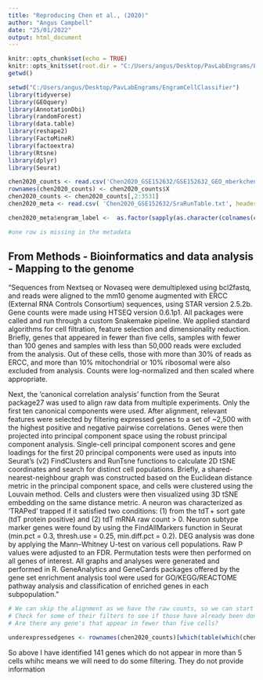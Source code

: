 ---
title: "Reproducing Chen et al., (2020)"
author: "Angus Campbell"
date: "25/01/2022"
output: html_document
---



```{r setup, include=FALSE}
knitr::opts_chunk$set(echo = TRUE)
knitr::opts_knit$set(root.dir = "C:/Users/angus/Desktop/PavLabEngrams/EngramCellClassifier")
getwd()
```



```{r include=FALSE}
setwd("C:/Users/angus/Desktop/PavLabEngrams/EngramCellClassifier")
library(tidyverse)
library(GEOquery)
library(AnnotationDbi)
library(randomForest)
library(data.table)
library(reshape2)
library(FactoMineR)
library(factoextra)
library(Rtsne)
library(dplyr)
library(Seurat)
```


```{r}
chen2020_counts <- read.csv('Chen2020_GSE152632/GSE152632_GEO_mberkchen_TRAP2_counts.csv.gz', header = TRUE)
rownames(chen2020_counts) <- chen2020_counts$X
chen2020_counts <- chen2020_counts[,2:3531]
chen2020_meta <- read.csv( 'Chen2020_GSE152632/SraRunTable.txt', header = TRUE)

chen2020_meta$engram_label <-  as.factor(sapply(as.character(colnames(chen2020_counts)), function(y) if (grepl("_pos_", y, fixed=TRUE)) "tdT+" else "tdT-"))

#one row is missing in the metadata
```

## From Methods - Bioinformatics and data analysis - Mapping to the genome
"Sequences from Nextseq or Novaseq were demultiplexed using bcl2fastq, and reads were aligned to the mm10 genome augmented with ERCC (External RNA Controls Consortium) sequences, using STAR version 2.5.2b. Gene counts were made using HTSEQ version 0.6.1p1. All packages were called and run through a custom Snakemake pipeline. We applied standard algorithms for cell filtration, feature selection and dimensionality reduction. Briefly, genes that appeared in fewer than five cells, samples with fewer than 100 genes and samples with less than 50,000 reads were excluded from the analysis. Out of these cells, those with more than 30% of reads as ERCC, and more than 10% mitochondrial or 10% ribosomal were also excluded from analysis. Counts were log-normalized and then scaled where appropriate.

Next, the ‘canonical correlation analysis’ function from the Seurat package27 was used to align raw data from multiple experiments. Only the first ten canonical components were used. After alignment, relevant features were selected by filtering expressed genes to a set of ~2,500 with the highest positive and negative pairwise correlations. Genes were then projected into principal component space using the robust principal component analysis. Single-cell principal component scores and gene loadings for the first 20 principal components were used as inputs into Seurat’s (v2) FindClusters and RunTsne functions to calculate 2D tSNE coordinates and search for distinct cell populations. Briefly, a shared-nearest-neighbour graph was constructed based on the Euclidean distance metric in the principal component space, and cells were clustered using the Louvain method. Cells and clusters were then visualized using 3D tSNE embedding on the same distance metric. A neuron was characterized as ‘TRAPed’ trapped if it satisfied two conditions: (1) from the tdT + sort gate (tdT protein positive) and (2) tdT mRNA raw count > 0. Neuron subtype marker genes were found by using the FindAllMarkers function in Seurat (min.pct = 0.3, thresh.use = 0.25, min.diff.pct = 0.2). DEG analysis was done by applying the Mann–Whitney U-test on various cell populations. Raw P values were adjusted to an FDR. Permutation tests were then performed on all genes of interest. All graphs and analyses were generated and performed in R. GeneAnalytics and GeneCards packages offered by the gene set enrichment analysis tool were used for GO/KEGG/REACTOME pathway analysis and classification of enriched genes in each subpopulation."


```{r}
# We can skip the alignment as we have the raw counts, so we can start at
# Check for some of their filters to see if those have already been done
# Are there any gene's that appear in fewer than five cells?

underexpressedgenes <- rownames(chen2020_counts)[which(table(which(chen2020_counts==0, arr.ind = TRUE)[,1])>(3530-5))]
```
So above I have identified 141 genes which do not appear in more than 5 cells whihc means we will need to do some filtering.
They do not provide information

```{r}


```

